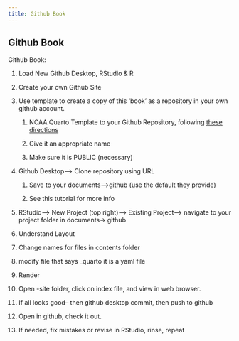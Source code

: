 ```yaml
---
title: Github Book
---
```


## Github Book

Github Book:

1.  Load New Github Desktop, RStudio & R

2.  Create your own Github Site

3.  Use template to create a copy of this 'book' as a repository in your own github account.

    1.  NOAA Quarto Template to your Github Repository, following [these directions](https://github.com/nmfs-opensci/NOAA-quarto-simple)

    2.  Give it an appropriate name

    3.  Make sure it is PUBLIC (necessary)

4.  Github Desktop--\> Clone repository using URL

    1.  Save to your documents--\>github (use the default they provide)

    2.  See this tutorial for more info

5.  RStudio--\> New Project (top right)\--\> Existing Project--\> navigate to your project folder in documents-\> github

6.  Understand Layout

7.  Change names for files in contents folder

8.  modify file that says \_quarto it is a yaml file

9.  Render

10. Open -site folder, click on index file, and view in web browser.

11. If all looks good-- then github desktop commit, then push to github

12. Open in github, check it out.

13. If needed, fix mistakes or revise in RStudio, rinse, repeat
